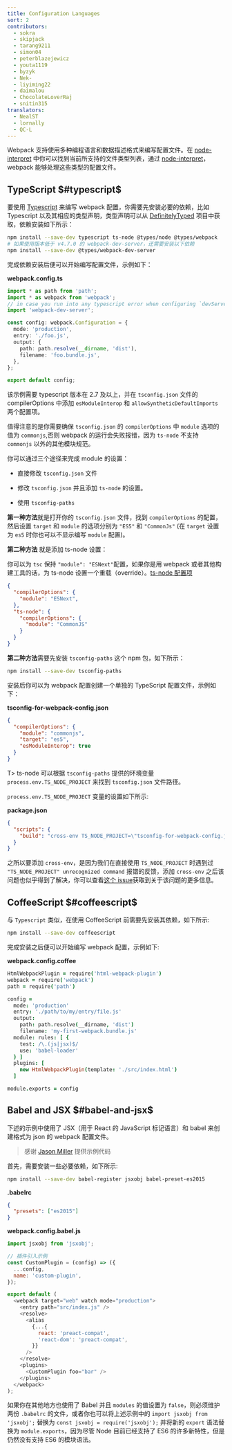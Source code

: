 ```yaml
---
title: Configuration Languages
sort: 2
contributors:
  - sokra
  - skipjack
  - tarang9211
  - simon04
  - peterblazejewicz
  - youta1119
  - byzyk
  - Nek-
  - liyiming22
  - daimalou
  - ChocolateLoverRaj
  - snitin315
translators:
  - NealST
  - lornally
  - QC-L
---
```


Webpack 支持使用多种编程语言和数据描述格式来编写配置文件。在 [node-interpret](https://github.com/gulpjs/interpret) 中你可以找到当前所支持的文件类型列表，通过 [node-interpret](https://github.com/gulpjs/interpret)，webpack 能够处理这些类型的配置文件。

## TypeScript $#typescript$

要使用 [Typescript](https://www.typescriptlang.org/) 来编写 webpack 配置，你需要先安装必要的依赖，比如 Typescript 以及其相应的类型声明，类型声明可以从 [DefinitelyTyped](https://definitelytyped.org/) 项目中获取，依赖安装如下所示：

```bash
npm install --save-dev typescript ts-node @types/node @types/webpack
# 如果使用版本低于 v4.7.0 的 webpack-dev-server，还需要安装以下依赖
npm install --save-dev @types/webpack-dev-server
```

完成依赖安装后便可以开始编写配置文件，示例如下：

**webpack.config.ts**

```typescript
import * as path from 'path';
import * as webpack from 'webpack';
// in case you run into any typescript error when configuring `devServer`
import 'webpack-dev-server';

const config: webpack.Configuration = {
  mode: 'production',
  entry: './foo.js',
  output: {
    path: path.resolve(__dirname, 'dist'),
    filename: 'foo.bundle.js',
  },
};

export default config;
```

该示例需要 typescript 版本在 2.7 及以上，并在 `tsconfig.json` 文件的 compilerOptions 中添加 `esModuleInterop` 和 `allowSyntheticDefaultImports` 两个配置项。

值得注意的是你需要确保 `tsconfig.json` 的 `compilerOptions` 中 `module` 选项的值为 `commonjs`,否则 webpack 的运行会失败报错，因为 `ts-node` 不支持 `commonjs` 以外的其他模块规范。

你可以通过三个途径来完成 module 的设置：

* 直接修改 `tsconfig.json` 文件
- 修改 `tsconfig.json` 并且添加 `ts-node` 的设置。
* 使用 `tsconfig-paths`


**第一种方法**就是打开你的 `tsconfig.json` 文件，找到 `compilerOptions` 的配置，然后设置 `target` 和 `module` 的选项分别为 `"ES5"` 和 `"CommonJs"` (在 `target` 设置为 `es5` 时你也可以不显示编写 `module` 配置)。

**第二种方法** 就是添加 ts-node 设置：

你可以为 `tsc` 保持 `"module": "ESNext"`配置，如果你是用 webpack 或者其他构建工具的话，为 ts-node 设置一个重载（override）。[ts-node 配置项](https://typestrong.org/ts-node/docs/imports/)

```json
{
  "compilerOptions": {
    "module": "ESNext",
  },
  "ts-node": {
    "compilerOptions": {
      "module": "CommonJS"
    }
  }
}
```

**第二种方法**需要先安装 `tsconfig-paths` 这个 npm 包，如下所示：

```bash
npm install --save-dev tsconfig-paths
```

安装后你可以为 webpack 配置创建一个单独的 TypeScript 配置文件，示例如下：

**tsconfig-for-webpack-config.json**

```json
{
  "compilerOptions": {
    "module": "commonjs",
    "target": "es5",
    "esModuleInterop": true
  }
}
```

T> ts-node 可以根据 `tsconfig-paths` 提供的环境变量 `process.env.TS_NODE_PROJECT` 来找到 `tsconfig.json` 文件路径。

`process.env.TS_NODE_PROJECT` 变量的设置如下所示:

**package.json**

```json
{
  "scripts": {
    "build": "cross-env TS_NODE_PROJECT=\"tsconfig-for-webpack-config.json\" webpack"
  }
}
```

之所以要添加 `cross-env`，是因为我们在直接使用 `TS_NODE_PROJECT` 时遇到过 `"TS_NODE_PROJECT" unrecognized command` 报错的反馈，添加 `cross-env` 之后该问题也似乎得到了解决，你可以查看[这个 issue](https://github.com/webpack/webpack.js.org/issues/2733)获取到关于该问题的更多信息。

## CoffeeScript $#coffeescript$

与 `Typescript` 类似，在使用 CoffeeScript 前需要先安装其依赖，如下所示:

```bash
npm install --save-dev coffeescript
```

完成安装之后便可以开始编写 webpack 配置，示例如下:

**webpack.config.coffee**

```coffeescript
HtmlWebpackPlugin = require('html-webpack-plugin')
webpack = require('webpack')
path = require('path')

config =
  mode: 'production'
  entry: './path/to/my/entry/file.js'
  output:
    path: path.resolve(__dirname, 'dist')
    filename: 'my-first-webpack.bundle.js'
  module: rules: [ {
    test: /\.(js|jsx)$/
    use: 'babel-loader'
  } ]
  plugins: [
    new HtmlWebpackPlugin(template: './src/index.html')
  ]

module.exports = config
```

## Babel and JSX $#babel-and-jsx$

下述的示例中使用了 JSX（用于 React 的 JavaScript 标记语言）和 babel 来创建格式为 json 的 webpack 配置文件。

> 感谢 [Jason Miller](https://twitter.com/_developit) 提供示例代码

首先，需要安装一些必要依赖，如下所示:

```bash
npm install --save-dev babel-register jsxobj babel-preset-es2015
```

**.babelrc**

```json
{
  "presets": ["es2015"]
}
```

**webpack.config.babel.js**

```js
import jsxobj from 'jsxobj';

// 插件引入示例
const CustomPlugin = (config) => ({
  ...config,
  name: 'custom-plugin',
});

export default (
  <webpack target="web" watch mode="production">
    <entry path="src/index.js" />
    <resolve>
      <alias
        {...{
          react: 'preact-compat',
          'react-dom': 'preact-compat',
        }}
      />
    </resolve>
    <plugins>
      <CustomPlugin foo="bar" />
    </plugins>
  </webpack>
);
```

如果你在其他地方也使用了 Babel 并且 `modules` 的值设置为 `false`，则必须维护两份 `.babelrc` 的文件，或者你也可以将上述示例中的 `import jsxobj from 'jsxobj';` 替换为 `const jsxobj = require('jsxobj');` 并将新的 `export` 语法替换为 `module.exports`，因为尽管 Node 目前已经支持了 ES6 的许多新特性，但是仍然没有支持 ES6 的模块语法。
